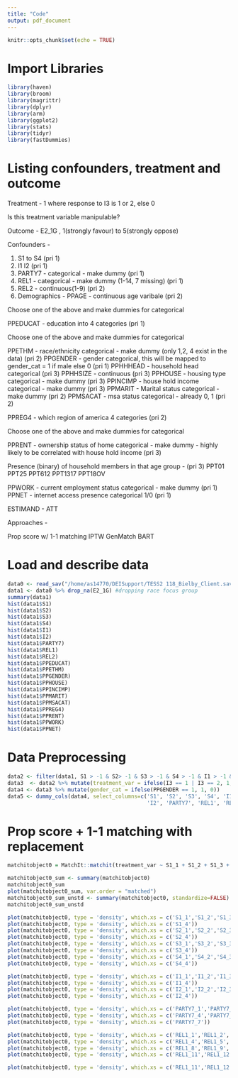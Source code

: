 ```yaml
---
title: "Code"
output: pdf_document
---
```


```r
knitr::opts_chunk$set(echo = TRUE)
```

# Import Libraries
```r
library(haven)
library(broom)
library(magrittr)
library(dplyr)
library(arm)
library(ggplot2)
library(stats)
library(tidyr)
library(fastDummies)
```

# Listing confounders, treatment and outcome
Treatment - 1 where response to I3 is 1 or 2, else 0

Is this treatment variable manipulable?  

Outcome - E2_1G , 1(strongly favour) to 5(strongly oppose) 

Confounders - 

1. S1 to S4 (pri 1)
2. I1 I2 (pri 1)
3. PARTY7 - categorical - make dummy (pri 1)
4. REL1 - categorical - make dummy (1-14, 7 missing) (pri 1)
5. REL2 - continuous(1-9) (pri 2)
6. Demographics -
PPAGE - continuous age varibale (pri 2)
<!-- PPAGECAT - age divided into 7 categories -->
<!-- PPAGECAT4 - age divided into 4 categories -->

Choose one of the above and make dummies for categorical

<!-- PPEDUC - education into 14 categories -->
PPEDUCAT - education into 4 categories (pri 1)

Choose one of the above and make dummies for categorical

PPETHM - race/ethnicity categorical - make dummy (only 1,2, 4 exist in the data) (pri 2)
PPGENDER - gender categorical, this will be mapped to gender_cat = 1 if male else 0 (pri 1)
PPHHHEAD - household head categorical (pri 3)
PPHHSIZE - continuous (pri 3)
PPHOUSE - housing type categorical - make dummy (pri 3)
PPINCIMP - house hold income categorical - make dummy (pri 3)
PPMARIT - Marital status categorical - make dummy (pri 2)
PPMSACAT - msa status categorical - already 0, 1 (pri 2)

PPREG4 - which region of america 4 categories (pri 2)
<!-- ppreg9 - which region of america 9 categories -->

Choose one of the above and make dummies for categorical

PPRENT - ownership status of home categorical - make dummy - highly likely to be correlated with house hold income (pri 3)

Presence (binary) of household members in that age group - (pri 3)
PPT01
PPT25
PPT612
PPT1317
PPT18OV

PPWORK - current employment status categorical - make dummy (pri 1)
PPNET - internet access presence categorical 1/0 (pri 1)

ESTIMAND - ATT

Approaches - 

Prop score w/ 1-1 matching
IPTW 
GenMatch
BART


# Load and describe data
```r
data0 <- read_sav("/home/as14770/DEISupport/TESS2 118_Bielby_Client.sav")
data1 <- data0 %>% drop_na(E2_1G) #dropping race focus group
summary(data1)
hist(data1$S1)
hist(data1$S2)
hist(data1$S3)
hist(data1$S4)
hist(data1$I1)
hist(data1$I2)
hist(data1$PARTY7)
hist(data1$REL1)
hist(data1$REL2)
hist(data1$PPEDUCAT)
hist(data1$PPETHM)
hist(data1$PPGENDER)
hist(data1$PPHOUSE)
hist(data1$PPINCIMP)
hist(data1$PPMARIT)
hist(data1$PPMSACAT)
hist(data1$PPREG4)
hist(data1$PPRENT)
hist(data1$PPWORK)
hist(data1$PPNET)
```

# Data Preprocessing
```r
data2 <- filter(data1, S1 > -1 & S2> -1 & S3 > -1 & S4 > -1 & I1 > -1 & I2 > -1 & REL1 > -1 & REL2 > -1)
data3  <- data2 %>% mutate(treatment_var = ifelse(I3 == 1 | I3 == 2, 1, 0)) %>% mutate(outcome_var = (E2_1G+E2_2G+E2_3G+E2_4G+E2_5G+E2_6GA+E2_7G+E2_8GA)/8)
data4 <- data3 %>% mutate(gender_cat = ifelse(PPGENDER == 1, 1, 0))
data5 <- dummy_cols(data4, select_columns=c('S1', 'S2', 'S3', 'S4', 'I1', 
                                            'I2', 'PARTY7', 'REL1', 'REL2', 'PPEDUCAT','PPETHM', 'PPHOUSE', 'PPINCIMP', 'PPMARIT', 'PPREG4', 'PPRENT', 'PPWORK'))
```

# Prop score + 1-1 matching with replacement
```r
matchitobject0 = MatchIt::matchit(treatment_var ~ S1_1 + S1_2 + S1_3 + S1_4 + S2_1 + S2_2 + S2_3 + S2_4 + + S3_1 + S3_2 + S3_3 + S3_4 + S4_1 + S4_2 + S4_3 + S4_4 + I1_1 + I1_2 + I1_3 + I1_4 + I2_1 + I2_2 + I2_3 + I2_4 + PARTY7_1 + PARTY7_2 + PARTY7_3 + PARTY7_4 + PARTY7_5 + PARTY7_6 + PARTY7_7 + REL1_1 + REL1_2 + REL1_3 + REL1_4 + REL1_5 + REL1_6 + REL1_8 + REL1_9 + REL1_10 + REL1_11 + REL1_12 + REL1_13 + REL2_1 + REL2_2 + REL2_3 + REL2_4 + REL2_5 + REL2_6 + PPAGE + PPEDUCAT_1 + PPEDUCAT_2 + PPEDUCAT_3 + PPEDUCAT_4 + PPETHM_1 + PPETHM_2 + PPETHM_4 + gender_cat + PPHHHEAD + PPHHSIZE + PPHOUSE_1 + PPHOUSE_2 + PPHOUSE_3 + PPHOUSE_4 + PPHOUSE_5 + PPINCIMP_1 + PPINCIMP_2 + PPINCIMP_3 + PPINCIMP_4 + PPINCIMP_5 + PPINCIMP_6 + PPINCIMP_7 + PPINCIMP_8 + PPINCIMP_9 + PPINCIMP_10 + PPINCIMP_11 + PPINCIMP_12 + PPINCIMP_13 + PPINCIMP_14 + PPINCIMP_15 + PPINCIMP_16 + PPINCIMP_17 + PPINCIMP_18 + PPINCIMP_19 + PPMARIT_1 + PPMARIT_2 + PPMARIT_3 +PPMARIT_4 + PPMARIT_5 + PPMARIT_6 + PPMSACAT + PPREG4_1 + PPREG4_2 + PPREG4_3 + PPREG4_4 + PPRENT_1 + PPRENT_2 + PPRENT_3 + PPT01 + PPT25 + PPT612 + PPT1317 + PPT18OV + PPWORK_1 +  PPWORK_2 + PPWORK_3 + PPWORK_4 + PPWORK_5 + PPWORK_6 + PPWORK_7 + PPNET, data5, distance = "glm", link = "probit", replace = TRUE, method = "nearest")
```

```r
matchitobject0_sum <- summary(matchitobject0)
matchitobject0_sum 
plot(matchitobject0_sum, var.order = "matched") 
matchitobject0_sum_unstd <- summary(matchitobject0, standardize=FALSE)
matchitobject0_sum_unstd
```
```r
plot(matchitobject0, type = 'density', which.xs = c('S1_1','S1_2','S1_3'))
plot(matchitobject0, type = 'density', which.xs = c('S1_4'))
plot(matchitobject0, type = 'density', which.xs = c('S2_1','S2_2','S2_3'))
plot(matchitobject0, type = 'density', which.xs = c('S2_4'))
plot(matchitobject0, type = 'density', which.xs = c('S3_1','S3_2','S3_3'))
plot(matchitobject0, type = 'density', which.xs = c('S3_4'))
plot(matchitobject0, type = 'density', which.xs = c('S4_1','S4_2','S4_3'))
plot(matchitobject0, type = 'density', which.xs = c('S4_4'))
```

```r
plot(matchitobject0, type = 'density', which.xs = c('I1_1','I1_2','I1_3'))
plot(matchitobject0, type = 'density', which.xs = c('I1_4'))
plot(matchitobject0, type = 'density', which.xs = c('I2_1','I2_2','I2_3'))
plot(matchitobject0, type = 'density', which.xs = c('I2_4'))
```

```r
plot(matchitobject0, type = 'density', which.xs = c('PARTY7_1','PARTY7_2','PARTY7_3'))
plot(matchitobject0, type = 'density', which.xs = c('PARTY7_4','PARTY7_5','PARTY7_6'))
plot(matchitobject0, type = 'density', which.xs = c('PARTY7_7'))
```

```r
plot(matchitobject0, type = 'density', which.xs = c('REL1_1','REL1_2','REL1_3'))
plot(matchitobject0, type = 'density', which.xs = c('REL1_4','REL1_5','REL1_6'))
plot(matchitobject0, type = 'density', which.xs = c('REL1_8','REL1_9','REL1_10'))
plot(matchitobject0, type = 'density', which.xs = c('REL1_11','REL1_12','REL1_13'))
```

```r
plot(matchitobject0, type = 'density', which.xs = c('REL1_11','REL1_12','REL1_13'))
```